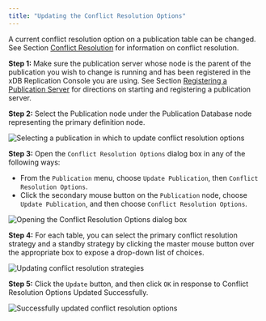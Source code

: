 ```yaml
---
title: "Updating the Conflict Resolution Options"
---
```


<div id="update_conflict_resolution_options" class="registered_link"></div>

A current conflict resolution option on a publication table can be changed. See Section [Conflict Resolution](06_conflict_resolution/#conflict_resolution) for information on conflict resolution.

**Step 1:** Make sure the publication server whose node is the parent of the publication you wish to change is running and has been registered in the xDB Replication Console you are using. See Section [Registering a Publication Server](../05_smr_operation/02_creating_publication/01_registering_publication_server/#registering_publication_server) for directions on starting and registering a publication server.

**Step 2:** Select the Publication node under the Publication Database node representing the primary definition node.

![Selecting a publication in which to update conflict resolution options](/../images/image169.png)

**Step 3:** Open the `Conflict Resolution Options` dialog box in any of the following ways:

-   From the `Publication` menu, choose `Update Publication`, then `Conflict Resolution Options`.
-   Click the secondary mouse button on the `Publication` node, choose `Update Publication`, and then choose `Conflict Resolution Options`.

![Opening the Conflict Resolution Options dialog box](/../images/image170.png)

**Step 4:** For each table, you can select the primary conflict resolution strategy and a standby strategy by clicking the master mouse button over the appropriate box to expose a drop-down list of choices.

![Updating conflict resolution strategies](/../images/image171.png)

**Step 5:** Click the `Update` button, and then click `OK` in response to Conflict Resolution Options Updated Successfully.

![Successfully updated conflict resolution options](/../images/image172.png)
